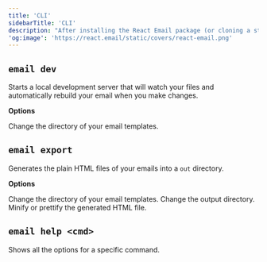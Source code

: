 ```yaml
---
title: 'CLI'
sidebarTitle: 'CLI'
description: "After installing the React Email package (or cloning a starter), you can start using the command line interface (CLI)."
'og:image': 'https://react.email/static/covers/react-email.png'
---
```


## `email dev`

Starts a local development server that will watch your files and automatically rebuild your email when you make changes.

**Options**

<ResponseField name="--dir" type="string" default="emails">
  Change the directory of your email templates.
</ResponseField>

## `email export`

Generates the plain HTML files of your emails into a `out` directory.

**Options**

<ResponseField name="--dir" type="string" default="emails">
  Change the directory of your email templates.
</ResponseField>
<ResponseField name="--outDir" type="string" default="out">
  Change the output directory.
</ResponseField>
<ResponseField name="--pretty" type="boolean" default="false">
  Minify or prettify the generated HTML file.
</ResponseField>

## `email help <cmd>`

Shows all the options for a specific command.